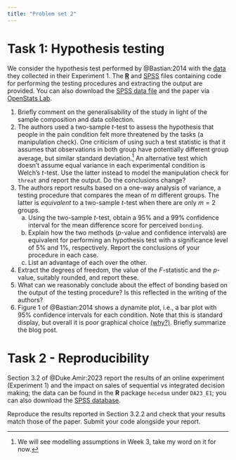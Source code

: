 ```yaml
---
title: "Problem set 2"
---
```


# Task 1: Hypothesis testing

We consider the hypothesis test performed by @Bastian:2014 with the [data](https://lbelzile.github.io/hecedsm/reference/BJF14_S1.html) they collected in their Experiment 1. The [**R**](/evaluations/02-problem-set.R) and [SPSS](/evaluations/02-problem-set.sps) files containing code for performing the testing procedures and extracting the output are provided. You can also download the [SPSS data file](/files/data/SPSS/BJF14_S1.sav) and the paper via [OpenStats Lab](http://www.google.com/url?q=http%3A%2F%2Fjournals.sagepub.com%2Fstoken%2Fdefault%2Bdomain%2FyFi5kZDGWMGBNQY62zIE%2Ffull&sa=D&sntz=1&usg=AFQjCNEgRSiQLzbjFcLTBNEsoPdzjV1-ng). 

1. Briefly comment on the generalisability of the study in light of the sample composition and data collection.
2. The authors used a two-sample _t_-test to assess the hypothesis that people in the pain condition felt more threatened by the tasks (a manipulation check). One criticism of using such a test statistic is that it assumes that observations in both group have potentially different group average, but similar standard deviation.^[We will see modelling assumptions in Week 3, take my word on it for now.] An alternative test which doesn't assume equal variance in each experimental condition is Welch's _t_-test. Use the latter instead to model the manipulation check for `threat` and report the output. Do the conclusions change?
3. The authors report results based on a one-way analysis of variance, a testing procedure that compares the mean of $m$ different groups. The latter is *equivalent* to a two-sample _t_-test when there are only $m=2$ groups.
   a) Using the two-sample _t_-test, obtain a 95% and a 99% confidence interval for the mean difference score for perceived `bonding`. 
   b) Explain how the two methods (_p_-value and confidence intervals) are equivalent for performing an hypothesis test with a significance level of 5% and 1%, respectively. Report the conclusions of your procedure in each case.
   c) List an advantage of each over the other.
4. Extract the degrees of freedom, the value of the $F$-statistic and the _p_-value, suitably rounded, and report these. 
5. What can we reasonably conclude about the effect of bonding based on the output of the testing procedure? Is this reflected in the writing of the authors?
6. Figure 1 of @Bastian:2014 shows a dynamite plot, i.e., a bar plot with 95% confidence intervals for each condition. Note that this is standard display, but overall it is poor graphical choice [(why?)](https://simplystatistics.org/posts/2019-02-21-dynamite-plots-must-die/). Briefly summarize the blog post.

# Task 2 - Reproducibility

Section 3.2 of @Duke.Amir:2023 report the results of an online experiment (Experiment 1) and the impact on sales of sequential vs integrated decision making; the data can be found in the **R** package `hecedsm` under `DA23_E1`; you can also download the [SPSS database](/files/data/SPSS/DA23_E1.sav).

Reproduce the results reported in Section 3.2.2 and check that your results match those of the paper. Submit your code alongside your report.


